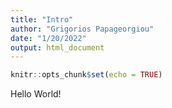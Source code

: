 ```yaml
---
title: "Intro"
author: "Grigorios Papageorgiou"
date: "1/20/2022"
output: html_document
---
```


```r
knitr::opts_chunk$set(echo = TRUE)
```

Hello World!
